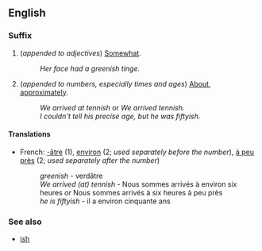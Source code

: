 ==English==
===Suffix===

#(''appended to adjectives'') [[Somewhat]].
#:''Her face had a greenish tinge.''
#(''appended to numbers, especially times and ages'') [[About]], [[approximately]].
#:''We arrived at tennish'' or ''We arrived tennish.''
#:''I couldn't tell his precise age, but he was fiftyish.''

====Translations====
*French: [[-âtre]] (1), [[environ]] (2; ''used separately before the number''), [[à peu près]] (2; ''used separately after the number'')
*:''greenish'' - verdâtre
*:''We arrived (at) tennish'' - Nous sommes arrivés à environ six heures ''or'' Nous sommes arrivés à six heures à peu près
*:''he is fiftyish'' - il a environ cinquante ans

===See also===
*[[ish]]